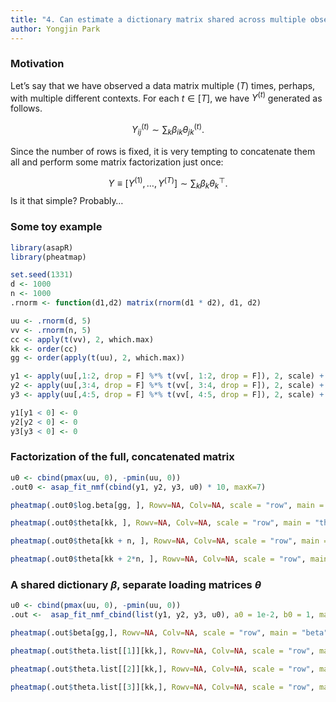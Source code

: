 ```yaml
---
title: "4. Can estimate a dictionary matrix shared across multiple observations of data matrices?"
author: Yongjin Park
---
```


### Motivation

Let's say that we have observed a data matrix multiple ($T$) times, perhaps, with multiple different contexts. For each $t \in [T]$, we have $Y^{(t)}$ generated as follows.

$$Y_{ij}^{(t)} \sim \sum_{k} \beta_{ik} \theta_{jk}^{(t)}.$$

Since the number of rows is fixed, it is very tempting to concatenate them all and perform some matrix factorization just once:

$$Y \equiv \left[Y^{(1)}, \ldots, Y^{(T)}\right] \sim \sum_{k} \beta_{k} \theta_{k}^{\top}.$$
Is it that simple? Probably...

### Some toy example

```r
library(asapR)
library(pheatmap)

set.seed(1331)
d <- 1000
n <- 1000
.rnorm <- function(d1,d2) matrix(rnorm(d1 * d2), d1, d2)

uu <- .rnorm(d, 5)
vv <- .rnorm(n, 5)
cc <- apply(t(vv), 2, which.max)
kk <- order(cc)
gg <- order(apply(t(uu), 2, which.max))

y1 <- apply(uu[,1:2, drop = F] %*% t(vv[, 1:2, drop = F]), 2, scale) + .rnorm(d, n) * .3
y2 <- apply(uu[,3:4, drop = F] %*% t(vv[, 3:4, drop = F]), 2, scale) + .rnorm(d, n) * .3
y3 <- apply(uu[,4:5, drop = F] %*% t(vv[, 4:5, drop = F]), 2, scale) + .rnorm(d, n) * .3

y1[y1 < 0] <- 0
y2[y2 < 0] <- 0
y3[y3 < 0] <- 0
```


### Factorization of the full, concatenated matrix

```r
u0 <- cbind(pmax(uu, 0), -pmin(uu, 0))
.out0 <- asap_fit_nmf(cbind(y1, y2, y3, u0) * 10, maxK=7)
```

```r
pheatmap(.out0$log.beta[gg, ], Rowv=NA, Colv=NA, scale = "row", main = "beta", cluster_rows = F, cluster_cols = F)
```

```r
pheatmap(.out0$theta[kk, ], Rowv=NA, Colv=NA, scale = "row", main = "theta1", cluster_rows = F, cluster_cols = F)
```

```r
pheatmap(.out0$theta[kk + n, ], Rowv=NA, Colv=NA, scale = "row", main = "theta2", cluster_rows = F, cluster_cols = F)
```

```r
pheatmap(.out0$theta[kk + 2*n, ], Rowv=NA, Colv=NA, scale = "row", main = "theta3", cluster_rows = F, cluster_cols = F)
```

### A shared dictionary $\beta$, separate loading matrices $\theta$

```r
u0 <- cbind(pmax(uu, 0), -pmin(uu, 0))
.out <-  asap_fit_nmf_cbind(list(y1, y2, y3, u0), a0 = 1e-2, b0 = 1, maxK=7)
```

```r
pheatmap(.out$beta[gg,], Rowv=NA, Colv=NA, scale = "row", main = "beta", cluster_rows = F, cluster_cols = F)
```

```r
pheatmap(.out$theta.list[[1]][kk,], Rowv=NA, Colv=NA, scale = "row", main = "theta1 (1 + 2)", cluster_rows = F, cluster_cols = F)
```

```r
pheatmap(.out$theta.list[[2]][kk,], Rowv=NA, Colv=NA, scale = "row", main = "theta2 (3 + 4)", cluster_rows = F, cluster_cols = F)
```

```r
pheatmap(.out$theta.list[[3]][kk,], Rowv=NA, Colv=NA, scale = "row", main = "theta3 (4 + 5)", cluster_rows = F, cluster_cols = F)
```
